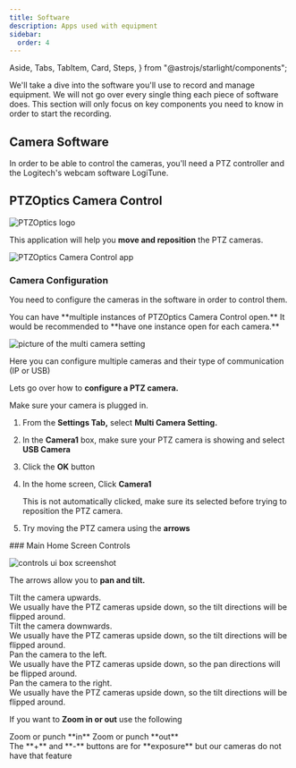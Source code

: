 ---
title: Software
description: Apps used with equipment
sidebar:
  order: 4
---

  Aside,
  Tabs,
  TabItem,
  Card,
  Steps,
} from "@astrojs/starlight/components";

We'll take a dive into the software you'll use to record and manage equipment. We will not go over every single thing each piece of software does. This section will only focus on key components you need to know in order to start the recording.

## Camera Software

In order to be able to control the cameras, you'll need a PTZ controller and the Logitech's webcam software LogiTune.

## PTZOptics Camera Control

![PTZOptics logo](https://ptzoptics.com/wp-content/uploads/2024/07/PTZOptics-Logo-Light-Blue-and-Grey-registered.png)

This application will help you **move and reposition** the PTZ cameras.

![PTZOptics Camera Control app](https://ptzoptics.com/wp-content/uploads/2020/12/Multiple-PTZ-Control-optionsba1ck.jpg)

### Camera Configuration

You need to configure the cameras in the software in order to control them.

<Aside type="tip">
  You can have **multiple instances of PTZOptics Camera Control open.** It would
  be recommended to **have one instance open for each camera.**
</Aside>

![picture of the multi camera setting](./../../../assets/ptzoptics-camerasetting.png)

Here you can configure multiple cameras and their type of communication (IP or USB)

Lets go over how to **configure a PTZ camera.**

<Aside>Make sure your camera is plugged in.</Aside>

<Steps>

1. From the **Settings Tab,** select **Multi Camera Setting.**

2. In the **Camera1** box, make sure your PTZ camera is showing and select **USB Camera**

3. Click the **OK** button

4. In the home screen, Click **Camera1**

   <Aside>
     This is not automatically clicked, make sure its selected before trying to
     reposition the PTZ camera.
   </Aside>

5. Try moving the PTZ camera using the **arrows**

</Steps>
### Main Home Screen Controls

![controls ui box screenshot](./../../../assets/ptzoptics-control.png)

The arrows allow you to **pan and tilt.**

<Card title="Arrow Controls">
  <Tabs>
    <TabItem label="Up Arrow" icon="up-arrow">
      Tilt the camera upwards.
      <Aside>
        We usually have the PTZ cameras upside down, so the tilt directions will
        be flipped around.
      </Aside>
    </TabItem>
    <TabItem label="Down Arrow" icon="down-arrow">
      Tilt the camera downwards.
      <Aside>
        We usually have the PTZ cameras upside down, so the tilt directions will
        be flipped around.
      </Aside>
    </TabItem>
    <TabItem label="Left Arrow" icon="left-arrow">
      Pan the camera to the left.
      <Aside>
        We usually have the PTZ cameras upside down, so the pan directions will
        be flipped around.
      </Aside>
    </TabItem>
    <TabItem label="Right Arrow" icon="right-arrow">
      Pan the camera to the right.
      <Aside>
        We usually have the PTZ cameras upside down, so the tilt directions will
        be flipped around.
      </Aside>
    </TabItem>
  </Tabs>
</Card>

If you want to **Zoom in or out** use the following

<Card title="Zoom Controls">
  <Tabs>
    <TabItem label="Magnifying Glass +" icon="magnifier">
      Zoom or punch **in**
    </TabItem>
    <TabItem label="Magnifying Glass  -" icon="magnifier">
      Zoom or punch **out**
    </TabItem>
  </Tabs>
</Card>

<Aside type="caution">
  The **+** and **-** buttons are for **exposure** but our cameras do not have
  that feature
</Aside>
